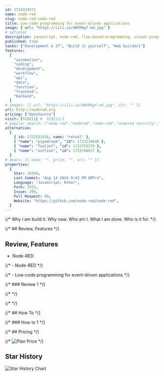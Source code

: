 ```yaml
---
id: 1724324471
name: node-red
slug: node-red-node-red
title: Low-code programming for event-driven applications
image: { url: "https://iili.io/dWYMAgf.md.jpg" }
# optional
description: javascript, node-red, flow-based-programming, visual-programming, low-code, openjs-foundation,  ,
published: true
tasks: ["Development & IT", "Build it yourself", "Web builders"]
features:
  [
    "automation",
    "coding",
    "development",
    "workflow",
    "api",
    "data",
    "function",
    "frontend",
    "backend",
  ]
# images: [{ url: "https://iili.io/dWYMAgf.md.jpg", alt: "" }]
url: http://nodered.org
pricing: ["OpenSource"]
visit: [529211] #  529211/3
# popular_search: ["node red","nodered","node-red","nodered security","nodered secure"]
alternative:
  [
    { id: 1722533426, name: "retool" },
    { "name": "pipedream", "id": 1723134648 },
    { "name": "ToolJet", "id": 1722755278 },
    { "name": "outline", "id": 1722748017 },
  ]
# deals: [{ name: "", price: "", url: "" }]
properties:
  {
    Star: 19348,
    Last Commit: "Aug 14 2024 9:42 PM GMT+3",
    Language: "JavaScript; Other",
    Fork: 3353,
    Issue: 299,
    Pull Request: 89,
    Website: "https://github.com/node-red/node-red",
  }
---
```


{/* Why I am build it. Why now. Who am I. What I am done. Who is it for. */}

{/* ## Review, Features */}

## Review, Features

- Node-RED

{/* - Node-RED */}

{/* - Low-code programming for event-driven applications */}

{/* ### Review 1 */}

{/* <DetailYoutube videoId="" startTime={0} /> */}

{/* <Twitters ids=[] /> */}

{/* ## How To */}

{/* ### How to 1 */}

{/* ## Pricing */}

{/* <Img src="" alt="Plan Price" /> */}

## Star History

![Star History Chart](https://api.star-history.com/svg?repos=node-red/node-red)
